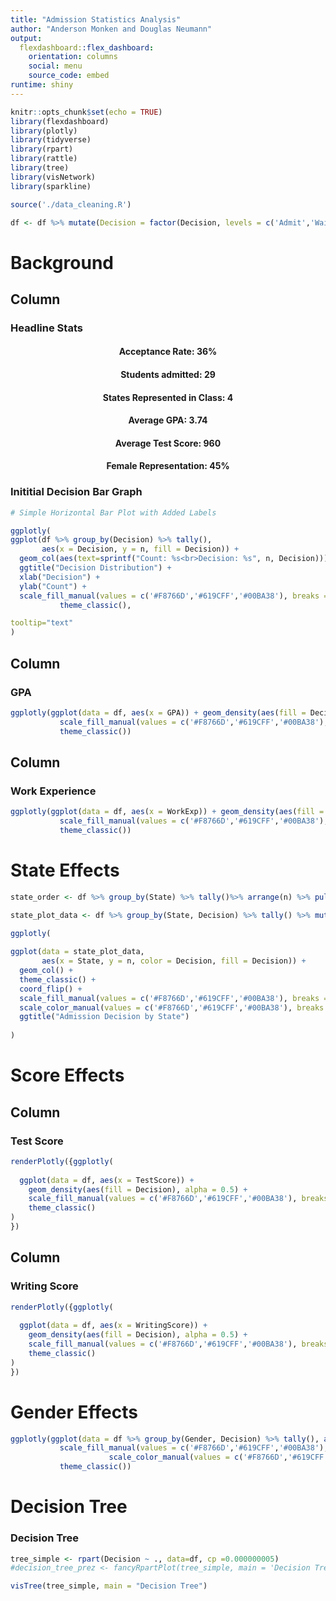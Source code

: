 ```yaml
---
title: "Admission Statistics Analysis"
author: "Anderson Monken and Douglas Neumann"
output: 
  flexdashboard::flex_dashboard:
    orientation: columns
    social: menu
    source_code: embed
runtime: shiny
---
```


```r
knitr::opts_chunk$set(echo = TRUE)
library(flexdashboard)
library(plotly)
library(tidyverse)
library(rpart)
library(rattle)
library(tree)
library(visNetwork)
library(sparkline)

source('./data_cleaning.R')

df <- df %>% mutate(Decision = factor(Decision, levels = c('Admit','Waitlist','Decline')))
```

Background
========================================================

Column
-------------------------------------

### Headline Stats

<center>
<h4> Acceptance Rate: <b>36%</b> </h4>
<h4> Students admitted: <b>29</b> </h4>
<h4> States Represented in Class: <b>4</b> </h4>
<h4> Average GPA: <b>3.74</b> </h4>
<h4> Average Test Score: <b>960</b> </h4>
<h4> Female Representation: <b>45%</b> </h4>
</center>

### Inititial Decision Bar Graph

```r
# Simple Horizontal Bar Plot with Added Labels

ggplotly(
ggplot(df %>% group_by(Decision) %>% tally(), 
       aes(x = Decision, y = n, fill = Decision)) + 
  geom_col(aes(text=sprintf("Count: %s<br>Decision: %s", n, Decision))) + 
  ggtitle("Decision Distribution") + 
  xlab("Decision") +
  ylab("Count") +
  scale_fill_manual(values = c('#F8766D','#619CFF','#00BA38'), breaks = c('Decline','Waitlist','Admit')) +
           theme_classic(),

tooltip="text"
)
```


Column
-------------------------------------

### GPA

```r
ggplotly(ggplot(data = df, aes(x = GPA)) + geom_density(aes(fill = Decision), alpha = 0.5) + 
           scale_fill_manual(values = c('#F8766D','#619CFF','#00BA38'), breaks = c('Decline','Waitlist','Admit')) +
           theme_classic())
```

Column
-------------------------------------

### Work Experience

```r
ggplotly(ggplot(data = df, aes(x = WorkExp)) + geom_density(aes(fill = Decision), alpha = 0.5) +
           scale_fill_manual(values = c('#F8766D','#619CFF','#00BA38'), breaks = c('Decline','Waitlist','Admit')) +
           theme_classic())
```


State Effects
========================================================

```r

state_order <- df %>% group_by(State) %>% tally()%>% arrange(n) %>% pull(State)

state_plot_data <- df %>% group_by(State, Decision) %>% tally() %>% mutate(Decision = factor(Decision, levels = c('Admit','Waitlist','Decline')), State = factor(State, state_order))

ggplotly(
  
ggplot(data = state_plot_data, 
       aes(x = State, y = n, color = Decision, fill = Decision)) + 
  geom_col() + 
  theme_classic() + 
  coord_flip() + 
  scale_fill_manual(values = c('#F8766D','#619CFF','#00BA38'), breaks = c('Decline','Waitlist','Admit')) +
  scale_color_manual(values = c('#F8766D','#619CFF','#00BA38'), breaks = c('Decline','Waitlist','Admit')) +
  ggtitle("Admission Decision by State")
         
)
```


Score Effects
========================================================


Column
-------------------------------------

### Test Score

```r
renderPlotly({ggplotly(
  
  ggplot(data = df, aes(x = TestScore)) + 
    geom_density(aes(fill = Decision), alpha = 0.5) + 
    scale_fill_manual(values = c('#F8766D','#619CFF','#00BA38'), breaks = c('Decline','Waitlist','Admit')) +
    theme_classic()
)
})
```

Column
-------------------------------------

### Writing Score

```r
renderPlotly({ggplotly(
  
  ggplot(data = df, aes(x = WritingScore)) + 
    geom_density(aes(fill = Decision), alpha = 0.5) + 
    scale_fill_manual(values = c('#F8766D','#619CFF','#00BA38'), breaks = c('Decline','Waitlist','Admit')) +
    theme_classic()
)
})
```





Gender Effects
========================================================

```r
ggplotly(ggplot(data = df %>% group_by(Gender, Decision) %>% tally(), aes(x = Gender, y = n, color = Decision, fill = Decision)) + geom_col() +
           scale_fill_manual(values = c('#F8766D','#619CFF','#00BA38'), breaks = c('Decline','Waitlist','Admit')) +
                      scale_color_manual(values = c('#F8766D','#619CFF','#00BA38'), breaks = c('Decline','Waitlist','Admit')) +
           theme_classic())
```


Decision Tree
=========================================================


### Decision Tree

```r
tree_simple <- rpart(Decision ~ ., data=df, cp =0.000000005)
#decision_tree_prez <- fancyRpartPlot(tree_simple, main = 'Decision Tree of Admissions\n\n', sub = NA)

visTree(tree_simple, main = "Decision Tree")

```
